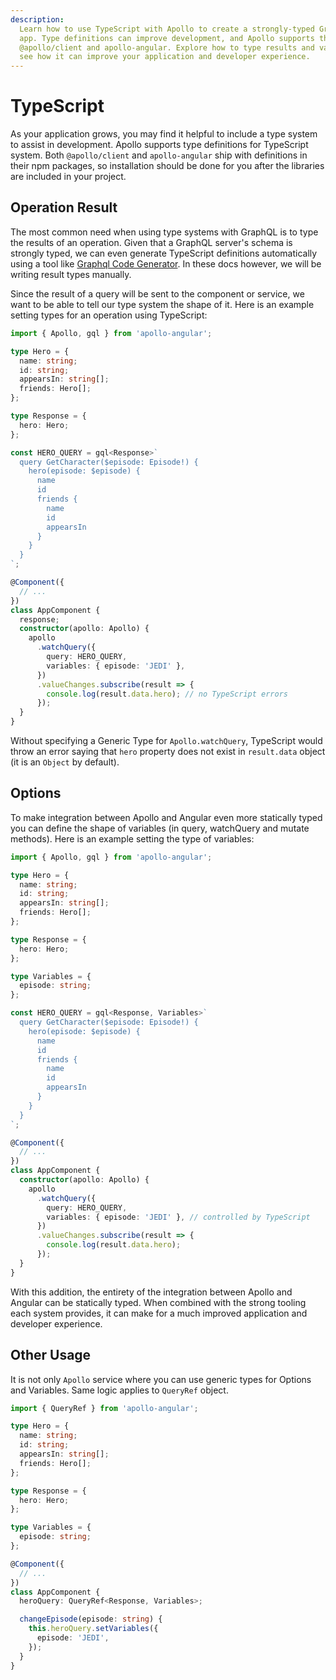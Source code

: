```yaml
---
description:
  Learn how to use TypeScript with Apollo to create a strongly-typed GraphQL API in your Angular
  app. Type definitions can improve development, and Apollo supports this with definitions for
  @apollo/client and apollo-angular. Explore how to type results and variables in your queries and
  see how it can improve your application and developer experience.
---
```


# TypeScript

As your application grows, you may find it helpful to include a type system to assist in
development. Apollo supports type definitions for TypeScript system. Both `@apollo/client` and
`apollo-angular` ship with definitions in their npm packages, so installation should be done for you
after the libraries are included in your project.

## Operation Result

The most common need when using type systems with GraphQL is to type the results of an operation.
Given that a GraphQL server's schema is strongly typed, we can even generate TypeScript definitions
automatically using a tool like
[Graphql Code Generator](https://graphql-code-generator.com/docs/plugins/typescript-apollo-angular).
In these docs however, we will be writing result types manually.

Since the result of a query will be sent to the component or service, we want to be able to tell our
type system the shape of it. Here is an example setting types for an operation using TypeScript:

```ts
import { Apollo, gql } from 'apollo-angular';

type Hero = {
  name: string;
  id: string;
  appearsIn: string[];
  friends: Hero[];
};

type Response = {
  hero: Hero;
};

const HERO_QUERY = gql<Response>`
  query GetCharacter($episode: Episode!) {
    hero(episode: $episode) {
      name
      id
      friends {
        name
        id
        appearsIn
      }
    }
  }
`;

@Component({
  // ...
})
class AppComponent {
  response;
  constructor(apollo: Apollo) {
    apollo
      .watchQuery({
        query: HERO_QUERY,
        variables: { episode: 'JEDI' },
      })
      .valueChanges.subscribe(result => {
        console.log(result.data.hero); // no TypeScript errors
      });
  }
}
```

Without specifying a Generic Type for `Apollo.watchQuery`, TypeScript would throw an error saying
that `hero` property does not exist in `result.data` object (it is an `Object` by default).

## Options

To make integration between Apollo and Angular even more statically typed you can define the shape
of variables (in query, watchQuery and mutate methods). Here is an example setting the type of
variables:

```ts
import { Apollo, gql } from 'apollo-angular';

type Hero = {
  name: string;
  id: string;
  appearsIn: string[];
  friends: Hero[];
};

type Response = {
  hero: Hero;
};

type Variables = {
  episode: string;
};

const HERO_QUERY = gql<Response, Variables>`
  query GetCharacter($episode: Episode!) {
    hero(episode: $episode) {
      name
      id
      friends {
        name
        id
        appearsIn
      }
    }
  }
`;

@Component({
  // ...
})
class AppComponent {
  constructor(apollo: Apollo) {
    apollo
      .watchQuery({
        query: HERO_QUERY,
        variables: { episode: 'JEDI' }, // controlled by TypeScript
      })
      .valueChanges.subscribe(result => {
        console.log(result.data.hero);
      });
  }
}
```

With this addition, the entirety of the integration between Apollo and Angular can be statically
typed. When combined with the strong tooling each system provides, it can make for a much improved
application and developer experience.

## Other Usage

It is not only `Apollo` service where you can use generic types for Options and Variables. Same
logic applies to `QueryRef` object.

```ts
import { QueryRef } from 'apollo-angular';

type Hero = {
  name: string;
  id: string;
  appearsIn: string[];
  friends: Hero[];
};

type Response = {
  hero: Hero;
};

type Variables = {
  episode: string;
};

@Component({
  // ...
})
class AppComponent {
  heroQuery: QueryRef<Response, Variables>;

  changeEpisode(episode: string) {
    this.heroQuery.setVariables({
      episode: 'JEDI',
    });
  }
}
```
